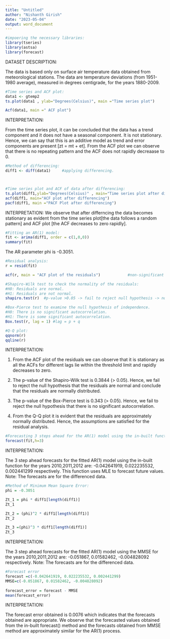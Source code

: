 ---
title: "Untitled"
author: "Nishanth Girish"
date: "2023-05-04"
output: word_document
---

```{r}
#impoering the necessary libraries:
library(tseries)
library(astsa)
library(forecast)
```

DATASET DESCRIPTION:

The data is based only on surface air temperature data obtained from meteorological stations. The data are temperature deviations (from 1951-1980 average), measured in degrees centigrade, for the years 1880-2009.



```{r}
#Time series and ACF plot:
data1 <- gtemp2
ts.plot(data1 , ylab="Degrees(Celsius)", main ="Time series plot")

Acf(data1, main =" ACF plot")
```

INTERPRETATION:

From the time series plot, it can be concluded that the data has a trend component and it does not have a seasonal component. It is not stationary. Hence, we can say that this is an additive model as trend and error components are present [zt = mt +  et].
From the ACF plot we can observe that there is no repeating pattern and the ACF does not rapidly decreaase to 0.


```{r}
#Method of differencing:
diff1 <- diff(data1)     #applying differencing.



#Time series plot and ACF of data after differencing:
ts.plot(diff1,ylab="Degrees(Celsius)" , main="Time series plot after differencing")
acf(diff1, main="ACF plot after differencing")
pacf(diff1, main ="PACF Plot after differencing")
```

INTERPRETATION:
We observe that after differncing the data becomes stationary as evident from the time series plot[the data follows a random pattern] and ACF plot [the ACF decreases to zero rapidly].

```{r}
#Fitting an AR(1) model:
fit <- arima(diff1, order = c(1,0,0))
summary(fit)
```

The AR parameter phi is -0.3051. 

```{r}
#Residual analysis:
r = resid(fit)

acf(r, main = "ACF plot of the residuals")            #non-significant acf at different lags.

#Shapiro-Wilk test to check the normality of the residuals:
#H0: Residuals are normal.
#H1: Residuals are not normal.
shapiro.test(r)  #p-value >0.05 -> fail to reject null hypothesis -> normal residuals

#Box-Pierce test to examine the null hypothesis of independence.
#H0: There is no significant autocorrelation.
#H1: There is some significant autocorrelation.
Box.test(r, lag = 1) #lag = p + q

#Q-Q plot:
qqnorm(r)
qqline(r)
```

INTERPRETATION:

1. From the ACF plot of the residuals we can observe that it is stationary as all the ACFs for different lags lie within the threshold limit and rapidly decreases to zero.

2. The p-value of the Shapiro-Wilk test is 0.3844 (> 0.05). Hence, we fail to reject the null hypothesis that the residuals are normal and conclude that the residuals are  normally distributed.

3. The p-value of the Box-Pierce test is 0.343 (> 0.05). Hence, we fail to reject the null hypothesis that there is no significant autocorrelation.

4. From the Q-Q plot it is evident that the residuals are approximately normally distributed.
Hence, the assumptions are satisfied for the residual analysis.

```{r}
#Forecasting 3 steps ahead for the AR(1) model using the in-built function
forecast(fit,h=3)
```

INTERPRETATION:

The 3 step ahead forecasts for the fitted AR(1) model using the in-built function for the years 2010,2011,2012 are: -0.042641919, 0.022235532, 0.002441299 respectively. This function uses MLE to forecast future values.
Note: The forecasts are for the differenced data.

```{r}
#Method of Minimum Mean Square Error: 
phi = -0.3051

Zt_1 = phi * diff1[length(diff1)]
Zt_1

Zt_2 = (phi)^2 * diff1[length(diff1)]
Zt_2

Zt_3 =(phi)^3 * diff1[length(diff1)]
Zt_3
```

INTERPRETATION:

The 3 step ahead forecasts for the fitted AR(1) model using the MMSE  for the years 2010,2011,2012 are: -0.051867, 0.01582462, -0.004828092 respectively. 
Note: The forecasts are for the differenced data.

```{r}
#Forecast error
forecast =c(-0.042641919, 0.022235532, 0.002441299)
MMSE=c(-0.051867, 0.01582462, -0.004828092)
 
forecast_error = forecast - MMSE
mean(forecast_error)
```

INTERPRETATION:

The forecast error obtained is 0.0076 which indicates that the forecasts obtained are appropriate.
We observe that the forecasted values obtained from the in-built forecast() method and the forecasts obtained from MMSE method are approximately similar for the AR(1) process.